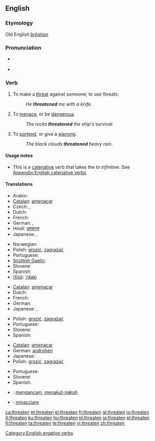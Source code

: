 ==English==

===Etymology===
Old English ''[[þrēatian]]''

===Pronunciation===
* {{a|UK}} {{IPA|/ˈθret.ən/}}
* {{audio|en-us-threaten.ogg|Audio (US)}}

===Verb===
{{en-verb}}

# To make a [[threat]] against someone; to use threats.
#: ''He '''threatened''' me with a knife.''
# To [[menace]], or be [[dangerous]].
#: ''The rocks '''threatened''' the ship's survival.''
# To [[portend]], or give a [[warning]].
#: ''The black clouds '''threatened''' heavy rain.''

====Usage notes====
* This is a [[catenative]] verb that takes the ''to infinitive''. See [[Appendix:English catenative verbs]]

====Translations====
{{trans-top|To make a threat against someone; to use threats}}
* Arabic: {{rfc-tbot}}{{t-|ar|هدد|sha|alt=هَد{{ar-dia|tr=haddada}}دَ}}
* [[Catalan]]: [[amenaçar]]
* Czech: {{t|cs|hrozit}},  {{t|cs|vyhrožovat}}
* Dutch: {{t+|nl|bedreigen}}
* French: {{t+|fr|menacer}}
* German: {{t+|de|drohen}}, {{t+|de|bedrohen}}
* Hindi: [[धमकाना]]
* Japanese: {{t|ja|脅す|tr=odosu}}, {{t|ja|脅迫する|tr=kyōhaku suru}}
{{trans-mid}}
* Norwegian: {{t+|no|true}}
* Polish: [[grozić]], [[zagrażać]]
* Portuguese: {{t+|pt|ameaçar}}
* [[Scottish Gaelic]]: {{t-|gd|maoidh|xs=Scottish Gaelic}}
* Slovene: {{t+|sl|groziti}}
* Spanish: {{t+|es|amenazar}}
* [[!Xóõ]]: [[ʻŋǁaki]]
{{trans-bottom}}

{{trans-top|To menace, or be dangerous}}
* [[Catalan]]: [[amenaçar]]
* Dutch: {{t+|nl|bedreigen}}
* French: {{t+|fr|menacer}}
* German: {{t+|de|bedrohen}}
* Japanese: {{t|ja|脅かす|tr=obiyakasu}}, {{t|ja|威嚇する|tr=ikaku suru}}
{{trans-mid}}
* Polish: [[grozić]], [[zagrażać]]
* Portuguese: {{t+|pt|ameaçar}}
* Slovene: {{t+|sl|groziti}}
* Spanish: {{t+|es|amenazar}}
{{trans-bottom}}

{{trans-top|To portend, or give a warning}}
* [[Catalan]]: [[amenaçar]]
* German: [[androhen]]
* Japanese: {{t|ja|威嚇する|tr=ikaku suru}}
* Polish: [[grozić]], [[zagrażać]]
{{trans-mid}}
* Portuguese: {{t+|pt|ameaçar}}
* Slovene: {{t+|sl|groziti}}
* Spanish: {{t+|es|amenazar}}
{{trans-bottom}}

{{checktrans-top}}
* {{ttbc|Indonesian}}: [[ancam|mengancam]], [[takut|menakut-nakuti]]
* {{ttbc|Italian}}: [[minacciare]]
{{checktrans-bottom}}

[[Category:English ergative verbs]]

[[ca:threaten]]
[[et:threaten]]
[[el:threaten]]
[[fr:threaten]]
[[gl:threaten]]
[[io:threaten]]
[[it:threaten]]
[[ku:threaten]]
[[hu:threaten]]
[[nl:threaten]]
[[ja:threaten]]
[[pl:threaten]]
[[fi:threaten]]
[[ta:threaten]]
[[te:threaten]]
[[vi:threaten]]
[[zh:threaten]]